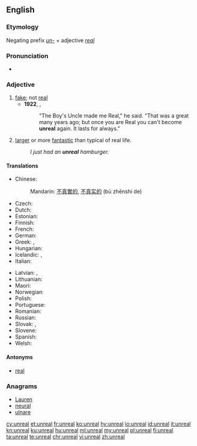 ==English==

===Etymology===
Negating prefix ''[[un-]]'' + adjective ''[[real]]''

===Pronunciation===
* {{IPA|/ʌnˈriəl/|lang=en}}

===Adjective===
{{en-adj}}

# [[fake]]; not [[real]]
#* '''1922''', {{w|Margery Williams}}, ''{{w|The Velveteen Rabbit}}''
#*: "The Boy's Uncle made me Real," he said. "That was a great many years ago; but once you are Real you can't become '''unreal''' again. It lasts for always."
# {{context|slang|lang=en}} [[larger]] or more [[fantastic]] than typical of real life.
#: ''I just had an '''unreal''' hamburger.''

====Translations====
{{trans-top|fake}}
* Chinese:
*: Mandarin: [[不]][[真實]][[的]], [[不]][[真实]][[的]] (bù zhēnshí de)
* Czech: {{t+|cs|neskutečný|m}}
* Dutch: {{t+|nl|onwerkelijk}}
* Estonian: {{t|et|ebatõeline}}
* Finnish: {{t|fi|epätodellinen}}
* French: {{t+|fr|irréel}}
* German: {{t|de|unwirklich}}
* Greek: {{t+|el|ανύπαρκτος}}, {{t+|el|φανταστικός}}
* Hungarian: {{t|hu|nem valódi}}
* Icelandic: {{t+|is|óraunverulegur}}, {{t|is|ímyndaður}}
* Italian: {{t+|it|irreale}}
{{trans-mid}}
* Latvian: {{t|lv|nereāls}}, {{t|lv|ireāls}}
* Lithuanian: {{t|lt|nerealus}}
* Maori: {{t|mi|mariko}}
* Norwegian: {{t|no|uvirkelig}}
* Polish: {{t+|pl|nierealny}}
* Portuguese: {{t+|pt|irreal}}
* Romanian: {{t|ro|nereal}}
* Russian: {{t+|ru|нереальный}}
* Slovak: {{t|sk|neskutočný}}, {{t|sk|nereálny}}
* Slovene: {{t|sl|neresničen}}
* Spanish: {{t|es|irreal}}
* Welsh: {{t+|cy|afreal}}
{{trans-bottom}}

====Antonyms====
* [[real]]

===Anagrams===
* [[Lauren#English|Lauren]]
* [[neural#English|neural]]
* [[ulnare#English|ulnare]]

[[cy:unreal]]
[[et:unreal]]
[[fr:unreal]]
[[ko:unreal]]
[[hy:unreal]]
[[io:unreal]]
[[id:unreal]]
[[it:unreal]]
[[kn:unreal]]
[[ku:unreal]]
[[hu:unreal]]
[[ml:unreal]]
[[my:unreal]]
[[pl:unreal]]
[[fi:unreal]]
[[ta:unreal]]
[[te:unreal]]
[[chr:unreal]]
[[vi:unreal]]
[[zh:unreal]]